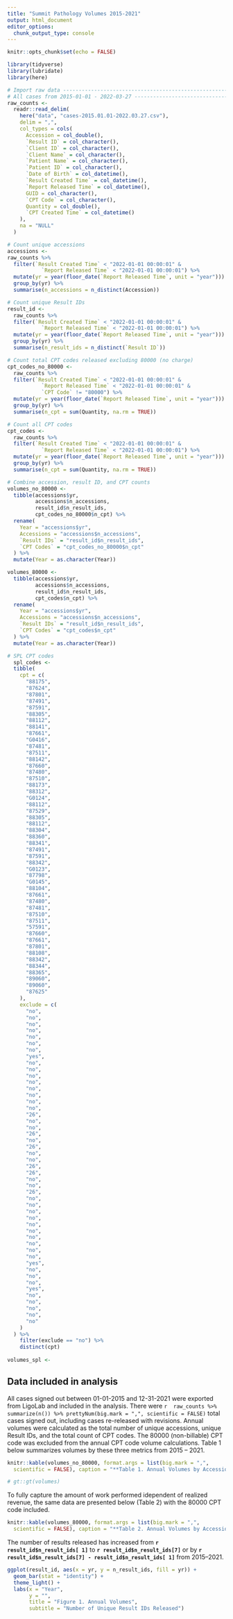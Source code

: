 ```yaml
---
title: "Summit Pathology Volumes 2015-2021"
output: html_document
editor_options: 
  chunk_output_type: console
---
```


```r
knitr::opts_chunk$set(echo = FALSE)
```

```r
library(tidyverse)
library(lubridate)
library(here)
```

```r
# Import raw data --------------------------------------------------------
# All cases from 2015-01-01 - 2022-03-27 ---------------------------------
raw_counts <-
  readr::read_delim(
    here("data", "cases-2015.01.01-2022.03.27.csv"),
    delim = ",",
    col_types = cols(
      Accession = col_double(),
      `Result ID` = col_character(),
      `Client ID` = col_character(),
      `Client Name` = col_character(),
      `Patient Name` = col_character(),
      `Patient ID` = col_character(),
      `Date of Birth` = col_datetime(),
      `Result Created Time` = col_datetime(),
      `Report Released Time` = col_datetime(),
      GUID = col_character(),
      `CPT Code` = col_character(),
      Quantity = col_double(),
      `CPT Created Time` = col_datetime()
    ),
    na = "NULL"
  )
```

```r
# Count unique accessions
accessions <- 
raw_counts %>%
  filter(`Result Created Time` < "2022-01-01 00:00:01" & 
           `Report Released Time` < "2022-01-01 00:00:01") %>% 
  mutate(yr = year(floor_date(`Report Released Time`, unit = "year"))) %>%
  group_by(yr) %>% 
  summarise(n_accessions = n_distinct(Accession))

# Count unique Result IDs
result_id <- 
  raw_counts %>%
  filter(`Result Created Time` < "2022-01-01 00:00:01" & 
           `Report Released Time` < "2022-01-01 00:00:01") %>% 
  mutate(yr = year(floor_date(`Report Released Time`, unit = "year"))) %>%
  group_by(yr) %>% 
  summarise(n_result_ids = n_distinct(`Result ID`))

# Count total CPT codes released excluding 80000 (no charge)
cpt_codes_no_80000 <- 
  raw_counts %>%
  filter(`Result Created Time` < "2022-01-01 00:00:01" & 
           `Report Released Time` < "2022-01-01 00:00:01" & 
           `CPT Code` != "80000") %>% 
  mutate(yr = year(floor_date(`Report Released Time`, unit = "year"))) %>%
  group_by(yr) %>% 
  summarise(n_cpt = sum(Quantity, na.rm = TRUE))

# Count all CPT codes
cpt_codes <- 
  raw_counts %>%
  filter(`Result Created Time` < "2022-01-01 00:00:01" & 
           `Report Released Time` < "2022-01-01 00:00:01") %>% 
  mutate(yr = year(floor_date(`Report Released Time`, unit = "year"))) %>%
  group_by(yr) %>% 
  summarise(n_cpt = sum(Quantity, na.rm = TRUE))

# Combine accession, result ID, and CPT counts
volumes_no_80000 <-
  tibble(accessions$yr,
         accessions$n_accessions,
         result_id$n_result_ids,
         cpt_codes_no_80000$n_cpt) %>%
  rename(
    Year = "accessions$yr",
    Accessions = "accessions$n_accessions",
    `Result IDs` = "result_id$n_result_ids",
    `CPT Codes` = "cpt_codes_no_80000$n_cpt"
  ) %>% 
  mutate(Year = as.character(Year))

volumes_80000 <- 
  tibble(accessions$yr,
         accessions$n_accessions,
         result_id$n_result_ids,
         cpt_codes$n_cpt) %>%
  rename(
    Year = "accessions$yr",
    Accessions = "accessions$n_accessions",
    `Result IDs` = "result_id$n_result_ids",
    `CPT Codes` = "cpt_codes$n_cpt"
  ) %>% 
  mutate(Year = as.character(Year))

# SPL CPT codes
  spl_codes <-
  tibble(
    cpt = c(
      "88175",
      "87624",
      "87801",
      "87491",
      "87591",
      "88305",
      "88112",
      "88141",
      "87661",
      "G0416",
      "87481",
      "87511",
      "88142",
      "87660",
      "87480",
      "87510",
      "88173",
      "88312",
      "G0124",
      "88112",
      "87529",
      "88305",
      "88112",
      "88304",
      "88360",
      "88341",
      "87491",
      "87591",
      "88342",
      "G0123",
      "87798",
      "G0145",
      "88104",
      "87661",
      "87480",
      "87481",
      "87510",
      "87511",
      "57591",
      "87660",
      "87661",
      "87801",
      "88108",
      "88342",
      "88344",
      "88365",
      "89060",
      "89060",
      "87625"
    ),
    exclude = c(
      "no",
      "no",
      "no",
      "no",
      "no",
      "no",
      "no",
      "yes",
      "no",
      "no",
      "no",
      "no",
      "no",
      "no",
      "no",
      "no",
      "26",
      "no",
      "no",
      "26",
      "no",
      "26",
      "no",
      "no",
      "26",
      "26",
      "no",
      "no",
      "26",
      "no",
      "no",
      "no",
      "no",
      "no",
      "no",
      "no",
      "no",
      "no",
      "no",
      "yes",
      "no",
      "no",
      "no",
      "yes",
      "no",
      "no",
      "no",
      "no",
      "no"
    )
  ) %>% 
    filter(exclude == "no") %>% 
    distinct(cpt)
  
volumes_spl <- 
```

## Data included in analysis

All cases signed out between 01-01-2015 and 12-31-2021 were exported from LigoLab and included in the analysis. There were `r  raw_counts %>% summarize(n()) %>% prettyNum(big.mark = ",", scientific = FALSE)` total cases signed out, including cases re-released with revisions. Annual volumes were calculated as the total number of unique accessions, unique Result IDs, and the total count of CPT codes. The 80000 (non-billable) CPT code was excluded from the annual CPT code volume calculations. Table 1 below summarizes volumes by these three metrics from 2015 -- 2021.

```r
knitr::kable(volumes_no_80000, format.args = list(big.mark = ",",
  scientific = FALSE), caption = "**Table 1. Annual Volumes by Accessions, Result IDs, and CPT Codes (80000 removed)**")

# gt::gt(volumes)
```

To fully capture the amount of work performed idependent of realized revenue, the same data are presented below (Table 2) with the 80000 CPT code included.

```r
knitr::kable(volumes_80000, format.args = list(big.mark = ",",
  scientific = FALSE), caption = "**Table 2. Annual Volumes by Accessions, Result IDs, and CPT Codes (80000 included**")
```

The number of results released has increased from **`r result_id$n_result_ids[ 1]`** to **`r result_id$n_result_ids[7]`** or by **`r result_id$n_result_ids[7] - result_id$n_result_ids[ 1]`** from 2015--2021.

```r
ggplot(result_id, aes(x = yr, y = n_result_ids, fill = yr)) +
  geom_bar(stat = "identity") +
  theme_light() +
  labs(x = "Year",
       y = "",
       title = "Figure 1. Annual Volumes",
       subtitle = "Number of Unique Result IDs Released")
```


